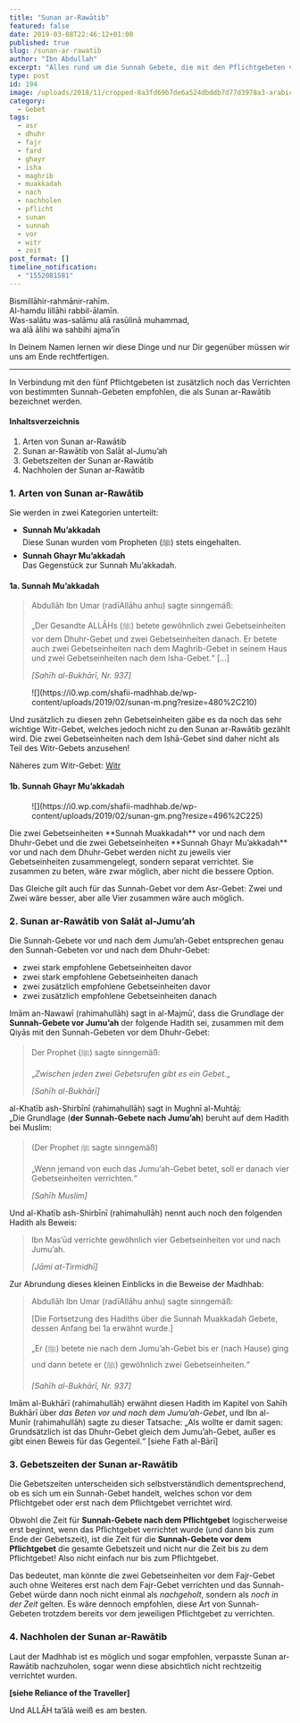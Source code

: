 ```yaml
---
title: "Sunan ar-Rawātib"
featured: false
date: 2019-03-08T22:46:12+01:00
published: true
slug: /sunan-ar-rawatib
author: "Ibn Abdullah"
excerpt: "Alles rund um die Sunnah Gebete, die mit den Pflichtgebeten verbunden sind."
type: post
id: 194
image: /uploads/2018/11/cropped-8a3fd69b7de6a524dbddb7d77d3978a3-arabic-design-prayer-room.jpg
category:
  - Gebet
tags:
  - asr
  - dhuhr
  - fajr
  - fard
  - ghayr
  - isha
  - maghrib
  - muakkadah
  - nach
  - nachholen
  - pflicht
  - sunan
  - sunnah
  - vor
  - witr
  - zeit
post_format: []
timeline_notification:
  - "1552081581"
---
```


Bismillāhir-rahmānir-rahīm.  
Al-hamdu lillāhi rabbil-ālamīn.  
Was-salātu was-salāmu alā rasūlinā muhammad,  
wa alā ālihi wa sahbihi ajma’īn

In Deinem Namen lernen wir diese Dinge und nur Dir gegenüber müssen wir uns am Ende rechtfertigen.

---

In Verbindung mit den fünf Pflichtgebeten ist zusätzlich noch das Verrichten von bestimmten Sunnah-Gebeten empfohlen, die als Sunan ar-Rawātib bezeichnet werden.

#### Inhaltsverzeichnis

1. Arten von Sunan ar-Rawātib
2. Sunan ar-Rawātib von Salāt al-Jumu’ah
3. Gebetszeiten der Sunan ar-Rawātib
4. Nachholen der Sunan ar-Rawātib

### 1. Arten von Sunan ar-Rawātib

Sie werden in zwei Kategorien unterteilt:

- **Sunnah Mu’akkadah**  
  Diese Sunan wurden vom Propheten (ﷺ) stets eingehalten.
- **Sunnah Ghayr Mu’akkadah**  
  Das Gegenstück zur Sunnah Mu’akkadah.

#### 1a. Sunnah Mu’akkadah

> Abdullāh Ibn Umar (radīAllāhu anhu) sagte sinngemäß:
>
> „Der Gesandte ALLĀHs (ﷺ) betete gewöhnlich zwei Gebetseinheiten vor dem Dhuhr-Gebet und zwei Gebetseinheiten danach. Er betete auch zwei Gebetseinheiten nach dem Maghrib-Gebet in seinem Haus und zwei Gebetseinheiten nach dem Isha-Gebet.“ \[…\]
>
> <cite>\[Sahīh al-Bukhārī, Nr. 937\] </cite>

<div class="wp-block-image">
  <figure class="aligncenter is-resized">
    ![](https://i0.wp.com/shafii-madhhab.de/wp-content/uploads/2019/02/sunan-m.png?resize=480%2C210)
  </figure>
</div>
Und zusätzlich zu diesen zehn Gebetseinheiten gäbe es da noch das sehr wichtige Witr-Gebet,
welches jedoch nicht zu den Sunan ar-Rawātib gezählt wird. Die zwei Gebetseinheiten
nach dem Ishā-Gebet sind daher nicht als Teil des Witr-Gebets anzusehen!

Näheres zum Witr-Gebet: [Witr](https://shafii-madhhab.de/witr/)

#### 1b. Sunnah Ghayr Mu’akkadah

<div class="wp-block-image">
  <figure class="aligncenter is-resized">
    ![](https://i0.wp.com/shafii-madhhab.de/wp-content/uploads/2019/02/sunan-gm.png?resize=496%2C225)
  </figure>
</div>
Die zwei Gebetseinheiten **Sunnah Muakkadah** vor und nach dem Dhuhr-Gebet und die
zwei Gebetseinheiten **Sunnah Ghayr Mu’akkadah** vor und nach dem Dhuhr-Gebet werden
nicht zu jeweils vier Gebetseinheiten zusammengelegt, sondern separat verrichtet.
Sie zusammen zu beten, wäre zwar möglich, aber nicht die bessere Option.

Das Gleiche gilt auch für das Sunnah-Gebet vor dem Asr-Gebet: Zwei und Zwei wäre besser, aber alle Vier zusammen wäre auch möglich.

### 2. Sunan ar-Rawātib von Salāt al-Jumu’ah

Die Sunnah-Gebete vor und nach dem Jumu’ah-Gebet entsprechen genau den Sunnah-Gebeten vor und nach dem Dhuhr-Gebet:

- zwei stark empfohlene Gebetseinheiten davor
- zwei stark empfohlene Gebetseinheiten danach
- zwei zusätzlich empfohlene Gebetseinheiten davor
- zwei zusätzlich empfohlene Gebetseinheiten danach

Imām an-Nawawī (rahimahullāh) sagt in al-Majmū‘, dass die Grundlage der **Sunnah-Gebete vor Jumu’ah** der folgende Hadith sei, zusammen mit dem Qiyās mit den Sunnah-Gebeten vor dem Dhuhr-Gebet:

> Der Prophet (ﷺ) sagte sinngemäß:
>
> „_Zwischen jeden zwei Gebetsrufen gibt es ein Gebet._„
>
> <cite>\[Sahīh al-Bukhārī\]</cite>

al-Khatīb ash-Shirbīnī (rahimahullāh) sagt in Mughnī al-Muhtāj:  
„Die Grundlage (**der Sunnah-Gebete nach Jumu’ah**) beruht auf dem Hadith bei Muslim:

> (Der Prophet ﷺ sagte sinngemäß)
>
> „Wenn jemand von euch das Jumu’ah-Gebet betet, soll er danach vier Gebetseinheiten verrichten.“
>
> <cite>\[Sahīh Muslim\] </cite>

Und al-Khatīb ash-Shirbīnī (rahimahullāh) nennt auch noch den folgenden Hadith als Beweis:

> Ibn Mas’ūd verrichte gewöhnlich vier Gebetseinheiten vor und nach Jumu’ah.
>
> <cite>\[Jāmi at-Tirmidhī\]</cite>

Zur Abrundung dieses kleinen Einblicks in die Beweise der Madhhab:

> Abdullāh Ibn Umar (radīAllāhu anhu) sagte sinngemäß:
>
> \[Die Fortsetzung des Hadiths über die Sunnah Muakkadah Gebete, dessen Anfang bei 1a erwähnt wurde.\]
>
> „Er (ﷺ) betete nie nach dem Jumu’ah-Gebet bis er (nach Hause) ging und dann betete er (ﷺ) gewöhnlich zwei Gebetseinheiten.“
>
> <cite> \[Sahīh al-Bukhārī, Nr. 937\] </cite>

Imām al-Bukhārī (rahimahullāh) erwähnt diesen Hadith im Kapitel von Sahīh Bukhārī über _das Beten vor und nach dem Jumu’ah-Gebet_, und Ibn al-Munīr (rahimahullāh) sagte zu dieser Tatsache: „Als wollte er damit sagen: Grundsätzlich ist das Dhuhr-Gebet gleich dem Jumu’ah-Gebet, außer es gibt einen Beweis für das Gegenteil.“ \[siehe Fath al-Bārī\]

### 3. Gebetszeiten der Sunan ar-Rawātib

Die Gebetszeiten unterscheiden sich selbstverständlich dementsprechend, ob es sich um ein Sunnah-Gebet handelt, welches schon vor dem Pflichtgebet oder erst nach dem Pflichtgebet verrichtet wird.

Obwohl die Zeit für **Sunnah-Gebete nach dem Pflichtgebet** logischerweise erst beginnt, wenn das Pflichtgebet verrichtet wurde (und dann bis zum Ende der Gebetszeit), ist die Zeit für die **Sunnah-Gebete vor dem Pflichtgebet** die gesamte Gebetszeit und nicht nur die Zeit bis zu dem Pflichtgebet! Also nicht einfach nur bis zum Pflichtgebet.

Das bedeutet, man könnte die zwei Gebetseinheiten vor dem Fajr-Gebet auch ohne Weiteres erst nach dem Fajr-Gebet verrichten und das Sunnah-Gebet würde dann noch nicht einmal als _nachgeholt_, sondern als _noch in der Zeit_ gelten. Es wäre dennoch empfohlen, diese Art von Sunnah-Gebeten trotzdem bereits vor dem jeweiligen Pflichtgebet zu verrichten.

### 4. Nachholen der Sunan ar-Rawātib

Laut der Madhhab ist es möglich und sogar empfohlen, verpasste Sunan ar-Rawātib nachzuholen, sogar wenn diese absichtlich nicht rechtzeitig verrichtet wurden.

**\[siehe Reliance of the Traveller\]**

Und ALLĀH ta’ālā weiß es am besten.
